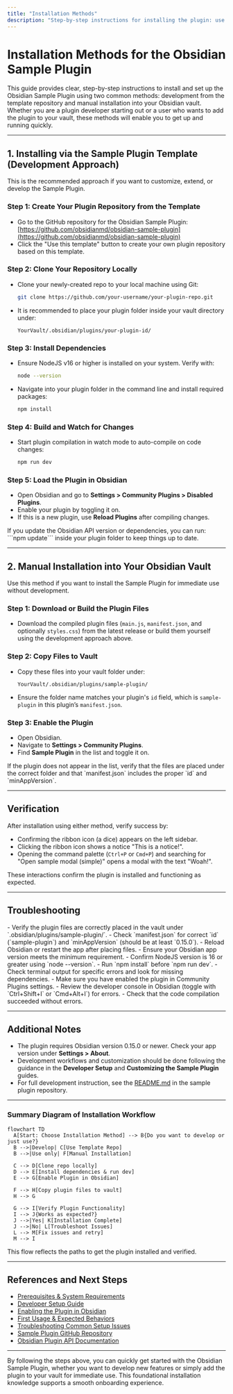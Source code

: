 ```yaml
---
title: "Installation Methods"
description: "Step-by-step instructions for installing the plugin: use the template repo for development or manually install to your Obsidian vault for usage. Covers cloning the repo, dependency installation, and copying the plugin files for both approaches."
---
```


# Installation Methods for the Obsidian Sample Plugin

This guide provides clear, step-by-step instructions to install and set up the Obsidian Sample Plugin using two common methods: development from the template repository and manual installation into your Obsidian vault. Whether you are a plugin developer starting out or a user who wants to add the plugin to your vault, these methods will enable you to get up and running quickly.

---

## 1. Installing via the Sample Plugin Template (Development Approach)

This is the recommended approach if you want to customize, extend, or develop the Sample Plugin.

### Step 1: Create Your Plugin Repository from the Template
- Go to the GitHub repository for the Obsidian Sample Plugin: [https://github.com/obsidianmd/obsidian-sample-plugin](https://github.com/obsidianmd/obsidian-sample-plugin)
- Click the "Use this template" button to create your own plugin repository based on this template.

### Step 2: Clone Your Repository Locally
- Clone your newly-created repo to your local machine using Git:
  ```bash
  git clone https://github.com/your-username/your-plugin-repo.git
  ```
- It is recommended to place your plugin folder inside your vault directory under:
  ```plaintext
  YourVault/.obsidian/plugins/your-plugin-id/
  ```

### Step 3: Install Dependencies
- Ensure NodeJS v16 or higher is installed on your system. Verify with:
  ```bash
  node --version
  ```
- Navigate into your plugin folder in the command line and install required packages:
  ```bash
  npm install
  ```

### Step 4: Build and Watch for Changes
- Start plugin compilation in watch mode to auto-compile on code changes:
  ```bash
  npm run dev
  ```

### Step 5: Load the Plugin in Obsidian
- Open Obsidian and go to **Settings > Community Plugins > Disabled Plugins**.
- Enable your plugin by toggling it on.
- If this is a new plugin, use **Reload Plugins** after compiling changes.

<Tip>
If you update the Obsidian API version or dependencies, you can run:
```npm update```
inside your plugin folder to keep things up to date.
</Tip>

---

## 2. Manual Installation into Your Obsidian Vault

Use this method if you want to install the Sample Plugin for immediate use without development.

### Step 1: Download or Build the Plugin Files
- Download the compiled plugin files (`main.js`, `manifest.json`, and optionally `styles.css`) from the latest release or build them yourself using the development approach above.

### Step 2: Copy Files to Vault
- Copy these files into your vault folder under:
  ```plaintext
  YourVault/.obsidian/plugins/sample-plugin/
  ```
- Ensure the folder name matches your plugin's `id` field, which is `sample-plugin` in this plugin’s `manifest.json`.

### Step 3: Enable the Plugin
- Open Obsidian.
- Navigate to **Settings > Community Plugins**.
- Find **Sample Plugin** in the list and toggle it on.

<Check>
If the plugin does not appear in the list, verify that the files are placed under the correct folder and that `manifest.json` includes the proper `id` and `minAppVersion`.
</Check>

---

## Verification

After installation using either method, verify success by:

- Confirming the ribbon icon (a dice) appears on the left sidebar.
- Clicking the ribbon icon shows a notice "This is a notice!".
- Opening the command palette (`Ctrl+P` or `Cmd+P`) and searching for "Open sample modal (simple)" opens a modal with the text "Woah!".

These interactions confirm the plugin is installed and functioning as expected.

---

## Troubleshooting

<AccordionGroup title="Common Installation Issues and Solutions">
<Accordion title="Plugin Doesn't Appear in Community Plugins List">
- Verify the plugin files are correctly placed in the vault under `.obsidian/plugins/sample-plugin/`.
- Check `manifest.json` for correct `id` (`sample-plugin`) and `minAppVersion` (should be at least `0.15.0`).
- Reload Obsidian or restart the app after placing files.
- Ensure your Obsidian app version meets the minimum requirement.
</Accordion>
<Accordion title="Compilation Errors During Development">
- Confirm NodeJS version is 16 or greater using `node --version`.
- Run `npm install` before `npm run dev`.
- Check terminal output for specific errors and look for missing dependencies.
</Accordion>
<Accordion title="Ribbon Icon or Commands Not Responding">
- Make sure you have enabled the plugin in Community Plugins settings.
- Review the developer console in Obsidian (toggle with `Ctrl+Shift+I` or `Cmd+Alt+I`) for errors.
- Check that the code compilation succeeded without errors.
</Accordion>
</AccordionGroup>

---

## Additional Notes

- The plugin requires Obsidian version 0.15.0 or newer. Check your app version under **Settings > About**.
- Development workflows and customization should be done following the guidance in the **Developer Setup** and **Customizing the Sample Plugin** guides.
- For full development instruction, see the [README.md](https://github.com/obsidianmd/obsidian-sample-plugin/blob/main/README.md) in the sample plugin repository.

---

### Summary Diagram of Installation Workflow

```mermaid
flowchart TD
  A[Start: Choose Installation Method] --> B{Do you want to develop or just use?}
  B -->|Develop| C[Use Template Repo]
  B -->|Use only| F[Manual Installation]

  C --> D[Clone repo locally]
  D --> E[Install dependencies & run dev]
  E --> G[Enable Plugin in Obsidian]

  F --> H[Copy plugin files to vault]
  H --> G

  G --> I[Verify Plugin Functionality]
  I --> J{Works as expected?}
  J -->|Yes| K[Installation Complete]
  J -->|No| L[Troubleshoot Issues]
  L --> M[Fix issues and retry]
  M --> I

```

This flow reflects the paths to get the plugin installed and verified.

---

## References and Next Steps

- [Prerequisites & System Requirements](../setup-installation/prerequisites.md)
- [Developer Setup Guide](../setup-installation/developer-setup.md)
- [Enabling the Plugin in Obsidian](../../first-run-validation/enable-plugin.md)
- [First Usage & Expected Behaviors](../../first-run-validation/initial-usage.md)
- [Troubleshooting Common Setup Issues](../../first-run-validation/troubleshooting.md)
- [Sample Plugin GitHub Repository](https://github.com/obsidianmd/obsidian-sample-plugin)
- [Obsidian Plugin API Documentation](https://github.com/obsidianmd/obsidian-api)


---

By following the steps above, you can quickly get started with the Obsidian Sample Plugin, whether you want to develop new features or simply add the plugin to your vault for immediate use. This foundational installation knowledge supports a smooth onboarding experience.
